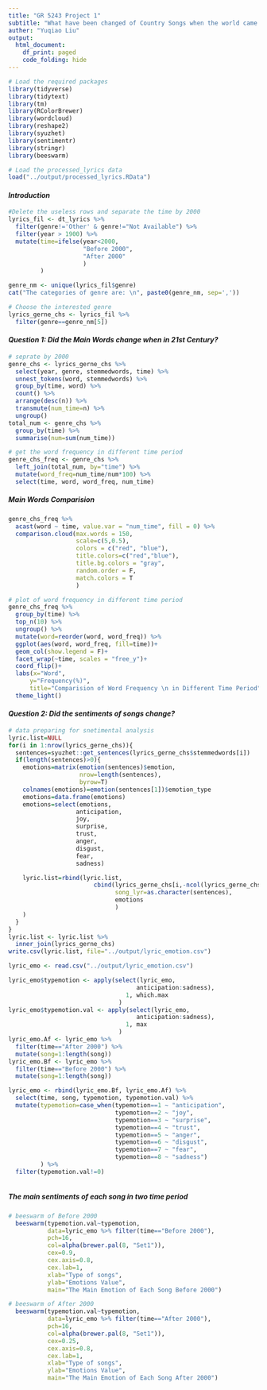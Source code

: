 ```yaml
---
title: "GR 5243 Project 1"
subtitle: "What have been changed of Country Songs when the world came to 21st Century"
auther: "Yuqiao Liu"
output:
  html_document:
    df_print: paged
    code_folding: hide
---
```

```r
# Load the required packages
library(tidyverse)
library(tidytext)
library(tm)
library(RColorBrewer)
library(wordcloud)
library(reshape2)
library(syuzhet)
library(sentimentr)
library(stringr)
library(beeswarm)
```

```r
# Load the processed_lyrics data
load("../output/processed_lyrics.RData")
```
#### *Introduction*
```r
#Delete the useless rows and separate the time by 2000 
lyrics_fil <- dt_lyrics %>% 
  filter(genre!='Other' & genre!="Not Available") %>% 
  filter(year > 1900) %>% 
  mutate(time=ifelse(year<2000, 
                     "Before 2000", 
                     "After 2000"
                     )
         )

genre_nm <- unique(lyrics_fil$genre)
cat("The categories of genre are: \n", paste0(genre_nm, sep=','))

# Choose the interested genre 
lyrics_gerne_chs <- lyrics_fil %>% 
  filter(genre==genre_nm[5]) 
```
#### *Question 1: Did the Main Words change when in 21st Century?*
```r
# seprate by 2000
genre_chs <- lyrics_gerne_chs %>%
  select(year, genre, stemmedwords, time) %>% 
  unnest_tokens(word, stemmedwords) %>%
  group_by(time, word) %>% 
  count() %>% 
  arrange(desc(n)) %>% 
  transmute(num_time=n) %>% 
  ungroup()
total_num <- genre_chs %>% 
  group_by(time) %>% 
  summarise(num=sum(num_time))

# get the word frequency in different time period
genre_chs_freq <- genre_chs %>%
  left_join(total_num, by="time") %>% 
  mutate(word_freq=num_time/num*100) %>% 
  select(time, word, word_freq, num_time)


```
##### Main Words Comparision
```r

genre_chs_freq %>%
  acast(word ~ time, value.var = "num_time", fill = 0) %>%
  comparison.cloud(max.words = 150,
                   scale=c(5,0.5),
                   colors = c("red", "blue"),
                   title.colors=c("red","blue"),
                   title.bg.colors = "gray",
                   random.order = F,
                   match.colors = T
                   )

# plot of word frequency in different time period
genre_chs_freq %>% 
  group_by(time) %>% 
  top_n(10) %>%
  ungroup() %>% 
  mutate(word=reorder(word, word_freq)) %>% 
  ggplot(aes(word, word_freq, fill=time))+
  geom_col(show.legend = F)+
  facet_wrap(~time, scales = "free_y")+
  coord_flip()+
  labs(x="Word",
      y="Frequency(%)", 
      title="Comparision of Word Frequency \n in Different Time Period")+
  theme_light()
```

#### *Question 2: Did the sentiments of songs change?*
```r
# data preparing for snetimental analysis
lyric.list=NULL
for(i in 1:nrow(lyrics_gerne_chs)){
  sentences=syuzhet::get_sentences(lyrics_gerne_chs$stemmedwords[i])
  if(length(sentences)>0){
    emotions=matrix(emotion(sentences)$emotion, 
                    nrow=length(sentences), 
                    byrow=T)
    colnames(emotions)=emotion(sentences[1])$emotion_type
    emotions=data.frame(emotions)
    emotions=select(emotions,
                   anticipation,
                   joy, 
                   surprise, 
                   trust, 
                   anger, 
                   disgust, 
                   fear, 
                   sadness)

    lyric.list=rbind(lyric.list, 
                        cbind(lyrics_gerne_chs[i,-ncol(lyrics_gerne_chs)],
                              song_lyr=as.character(sentences),
                              emotions
                              )
    )
  }
}
lyric.list <- lyric.list %>% 
  inner_join(lyrics_gerne_chs)
write.csv(lyric.list, file="../output/lyric_emotion.csv")
```
```r
lyric_emo <- read.csv("../output/lyric_emotion.csv")

lyric_emo$typemotion <- apply(select(lyric_emo, 
                                    anticipation:sadness), 
                                 1, which.max
                               )
lyric_emo$typemotion.val <- apply(select(lyric_emo, 
                                    anticipation:sadness), 
                                 1, max
                               )
lyric_emo.Af <- lyric_emo %>% 
  filter(time=="After 2000") %>% 
  mutate(song=1:length(song))
lyric_emo.Bf <- lyric_emo %>% 
  filter(time=="Before 2000") %>% 
  mutate(song=1:length(song))

lyric_emo <- rbind(lyric_emo.Bf, lyric_emo.Af) %>% 
  select(time, song, typemotion, typemotion.val) %>% 
  mutate(typemotion=case_when(typemotion==1 ~ "anticipation", 
                              typemotion==2 ~ "joy", 
                              typemotion==3 ~ "surprise", 
                              typemotion==4 ~ "trust", 
                              typemotion==5 ~ "anger", 
                              typemotion==6 ~ "disgust", 
                              typemotion==7 ~ "fear", 
                              typemotion==8 ~ "sadness")
         ) %>% 
  filter(typemotion.val!=0)



```
#####   The main sentiments of each song in two time period
```r
# beeswarm of Before 2000
  beeswarm(typemotion.val~typemotion, 
           data=lyric_emo %>% filter(time=="Before 2000"), 
           pch=16,
           col=alpha(brewer.pal(8, "Set1")), 
           cex=0.9, 
           cex.axis=0.8, 
           cex.lab=1,
           xlab="Type of songs", 
           ylab="Emotions Value",
           main="The Main Emotion of Each Song Before 2000")

# beeswarm of After 2000
  beeswarm(typemotion.val~typemotion, 
           data=lyric_emo %>% filter(time=="After 2000"),
           pch=16,
           col=alpha(brewer.pal(8, "Set1")), 
           cex=0.25, 
           cex.axis=0.8, 
           cex.lab=1,
           xlab="Type of songs", 
           ylab="Emotions Value",
           main="The Main Emotion of Each Song After 2000")
```

